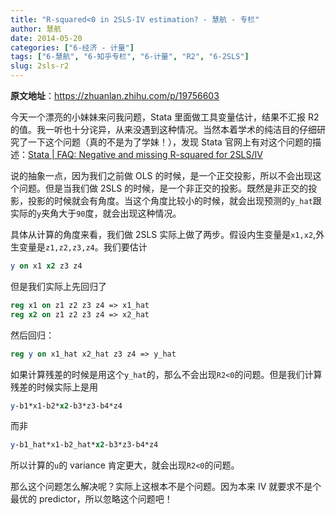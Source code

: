 ```yaml
---
title: "R-squared<0 in 2SLS-IV estimation? - 慧航 - 专栏"
author: 慧航
date: 2014-05-20
categories: ["6-经济 - 计量"]
tags: ["6-慧航", "6-知乎专栏", "6-计量", "R2", "6-2SLS"]
slug: 2sls-r2
---
```


**原文地址**：<https://zhuanlan.zhihu.com/p/19756603>

今天一个漂亮的小妹妹来问我问题，Stata 里面做工具变量估计，结果不汇报 R2 的值。我一听也十分诧异，从来没遇到这种情况。当然本着学术的纯洁目的仔细研究了一下这个问题（真的不是为了学妹！），发现 Stata 官网上有对这个问题的描述：[Stata | FAQ: Negative and missing R-squared for 2SLS/IV](http://www.stata.com/support/faqs/statistics/two-stage-least-squares/)

说的抽象一点，因为我们之前做 OLS 的时候，是一个正交投影，所以不会出现这个问题。但是当我们做 2SLS 的时候，是一个非正交的投影。既然是非正交的投影，投影的时候就会有角度。当这个角度比较小的时候，就会出现预测的`y_hat`跟实际的`y`夹角大于`90`度，就会出现这种情况。

具体从计算的角度来看，我们做 2SLS 实际上做了两步。假设内生变量是`x1,x2`,外生变量是`z1,z2,z3,z4`。我们要估计

```stata
y on x1 x2 z3 z4
```

但是我们实际上先回归了

```stata
reg x1 on z1 z2 z3 z4 => x1_hat
reg x2 on z1 z2 z3 z4 => x2_hat
```

然后回归：

```stata
reg y on x1_hat x2_hat z3 z4 => y_hat
```

如果计算残差的时候是用这个`y_hat`的，那么不会出现`R2<0`的问题。但是我们计算残差的时候实际上是用

```stata
y-b1*x1-b2*x2-b3*z3-b4*z4
```

而非

```stata
y-b1_hat*x1-b2_hat*x2-b3*z3-b4*z4
```

所以计算的`u`的 variance 肯定更大，就会出现`R2<0`的问题。

那么这个问题怎么解决呢？实际上这根本不是个问题。因为本来 IV 就要求不是个最优的 predictor，所以忽略这个问题吧！